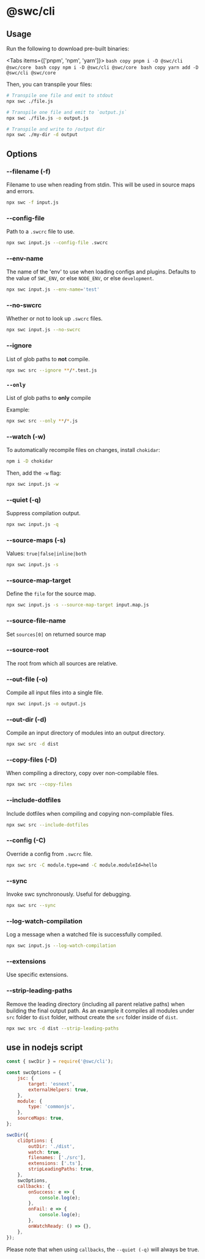 
# @swc/cli

## Usage

Run the following to download pre-built binaries:

<Tabs items={['pnpm', 'npm', 'yarn']}>
  <Tab>
    ```bash copy
    pnpm i -D @swc/cli @swc/core
    ```
  </Tab>
  <Tab>
    ```bash copy
    npm i -D @swc/cli @swc/core
    ```
  </Tab>
  <Tab>
    ```bash copy
    yarn add -D @swc/cli @swc/core
    ```
  </Tab>
</Tabs>

Then, you can transpile your files:

```sh
# Transpile one file and emit to stdout
npx swc ./file.js

# Transpile one file and emit to `output.js`
npx swc ./file.js -o output.js

# Transpile and write to /output dir
npx swc ./my-dir -d output
```

## Options

### --filename (-f)

Filename to use when reading from stdin. This will be used in source maps and errors.

```sh
npx swc -f input.js
```

### --config-file

Path to a `.swcrc` file to use.

```sh
npx swc input.js --config-file .swcrc
```

### --env-name

The name of the 'env' to use when loading configs and plugins. Defaults to the value of `SWC_ENV`, or else `NODE_ENV`, or else `development`.

```sh
npx swc input.js --env-name='test'
```

### --no-swcrc

Whether or not to look up `.swcrc` files.

```sh
npx swc input.js --no-swcrc
```

### --ignore

List of glob paths to **not** compile.

```sh
npx swc src --ignore **/*.test.js
```

### `--only`

List of glob paths to **only** compile

Example:

```sh
npx swc src --only **/*.js
```

### --watch (-w)

To automatically recompile files on changes, install `chokidar`:

```sh
npm i -D chokidar
```

Then, add the `-w` flag:

```sh
npx swc input.js -w
```

### --quiet (-q)

Suppress compilation output.

```sh
npx swc input.js -q
```

### --source-maps (-s)

Values: `true|false|inline|both`

```sh
npx swc input.js -s
```

### --source-map-target

Define the `file` for the source map.

```sh
npx swc input.js -s --source-map-target input.map.js
```

### --source-file-name

Set `sources[0]` on returned source map

### --source-root

The root from which all sources are relative.

### --out-file (-o)

Compile all input files into a single file.

```sh
npx swc input.js -o output.js
```

### --out-dir (-d)

Compile an input directory of modules into an output directory.

```sh
npx swc src -d dist
```

### --copy-files (-D)

When compiling a directory, copy over non-compilable files.

```sh
npx swc src --copy-files
```

### --include-dotfiles

Include dotfiles when compiling and copying non-compilable files.

```sh
npx swc src --include-dotfiles
```

### --config (-C)

Override a config from `.swcrc` file.

```sh
npx swc src -C module.type=amd -C module.moduleId=hello
```

### --sync

Invoke swc synchronously. Useful for debugging.

```sh
npx swc src --sync
```

### --log-watch-compilation

Log a message when a watched file is successfully compiled.

```sh
npx swc input.js --log-watch-compilation
```

### --extensions

Use specific extensions.

### --strip-leading-paths

Remove the leading directory (including all parent relative paths) when building the final output path. As an example it compiles all modules under `src` folder to `dist` folder, without create the `src` folder inside of `dist`.

```sh
npx swc src -d dist --strip-leading-paths
```

## use in nodejs script
```js
const { swcDir } = require('@swc/cli');

const swcOptions = {
    jsc: {
        target: 'esnext',
        externalHelpers: true,
    },
    module: {
        type: 'commonjs',
    },
    sourceMaps: true,
};

swcDir({
    cliOptions: {
        outDir: './dist',
        watch: true,
        filenames: ['./src'],
        extensions: ['.ts'],
        stripLeadingPaths: true,
    },
    swcOptions,
    callbacks: {
        onSuccess: e => {
            console.log(e);
        },
        onFail: e => {
            console.log(e);
        },
        onWatchReady: () => {},
    },
});
```
Please note that when using `callbacks`, the `--quiet (-q)` will always be true.

















